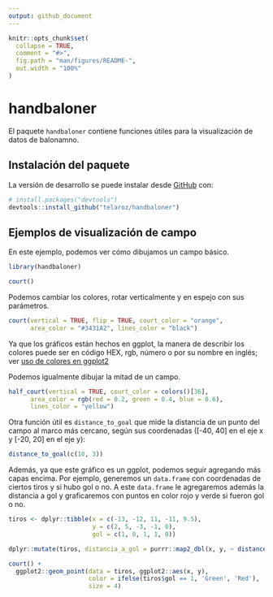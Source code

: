 ```yaml
---
output: github_document
---
```


<!-- README.md is generated from README.Rmd. Please edit that file -->

```r
knitr::opts_chunk$set(
  collapse = TRUE,
  comment = "#>",
  fig.path = "man/figures/README-",
  out.width = "100%"
)
```

# handbaloner

<!-- badges: start -->
<!-- badges: end -->

El paquete `handbaloner` contiene funciones útiles para la visualización de 
datos de balonamno. 

## Instalación del paquete

La versión de desarrollo se puede instalar desde [GitHub](https://github.com/)
con:

``` r
# install.packages("devtools")
devtools::install_github("telaroz/handbaloner")
```
## Ejemplos de visualización de campo

En este ejemplo, podemos ver cómo dibujamos un campo básico.

```r
library(handbaloner)

court()
```

Podemos cambiar los colores, rotar verticalmente y en espejo con sus parámetros.


```r
court(vertical = TRUE, flip = TRUE, court_color = "orange", 
      area_color = "#3431A2", lines_color = "black")
```

Ya que los gráficos están hechos en ggplot, la manera de describir los colores
puede ser en código HEX, rgb, número o por su nombre en inglés; ver 
[uso de colores en ggplot2](https://r-graph-gallery.com/ggplot2-color.html)

Podemos igualmente dibujar la mitad de un campo.

```r
half_court(vertical = TRUE, court_color = colors()[36], 
      area_color = rgb(red = 0.2, green = 0.4, blue = 0.6), 
      lines_color = "yellow")
```

Otra función útil es `distance_to_goal` que mide la distancia de un punto del 
campo al marco más cercano, según sus coordenadas ([-40, 40] en el eje x y
[-20, 20] en el eje y):

```r
distance_to_goal(c(10, 3))
```

Además, ya que este gráfico es un ggplot, podemos seguir agregando más capas 
encima. Por ejemplo, generemos un `data.frame` con coordenadas de ciertos tiros
y si hubo gol o no. A este `data.frame` le agregaremos además la distancia a gol
y graficaremos con puntos en color rojo y verde si fueron gol o no.


```r
tiros <- dplyr::tibble(x = c(-13, -12, 11, -11, 9.5),
                       y = c(2, 5, -3, -1, 0),
                       gol = c(1, 0, 1, 1, 0))

dplyr::mutate(tiros, distancia_a_gol = purrr::map2_dbl(x, y, ~ distance_to_goal(c(.x, .y))))

```

```r
court() +
  ggplot2::geom_point(data = tiros, ggplot2::aes(x, y),
                      color = ifelse(tiros$gol == 1, 'Green', 'Red'),
                      size = 4)
```

